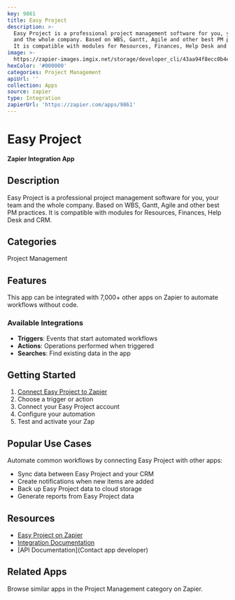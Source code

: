 ```yaml
---
key: 9861
title: Easy Project
description: >-
  Easy Project is a professional project management software for you, your team
  and the whole company. Based on WBS, Gantt, Agile and other best PM practices.
  It is compatible with modules for Resources, Finances, Help Desk and CRM.
image: >-
  https://zapier-images.imgix.net/storage/developer_cli/43aa94f8ecc0b4e1aef2562ad8dfc55d_5.png?auto=format%2Ccompress&ixlib=python-3.0.0&q=50
hexColor: '#000000'
categories: Project Management
apiUrl: ''
collection: Apps
source: zapier
type: Integration
zapierUrl: 'https://zapier.com/apps/9861'
---
```

# Easy Project

**Zapier Integration App**

## Description

Easy Project is a professional project management software for you, your team and the whole company. Based on WBS, Gantt, Agile and other best PM practices. It is compatible with modules for Resources, Finances, Help Desk and CRM.

## Categories

Project Management

## Features

This app can be integrated with 7,000+ other apps on Zapier to automate workflows without code.

### Available Integrations

- **Triggers**: Events that start automated workflows
- **Actions**: Operations performed when triggered
- **Searches**: Find existing data in the app

## Getting Started

1. [Connect Easy Project to Zapier](https://zapier.com/apps/9861)
2. Choose a trigger or action
3. Connect your Easy Project account
4. Configure your automation
5. Test and activate your Zap

## Popular Use Cases

Automate common workflows by connecting Easy Project with other apps:

- Sync data between Easy Project and your CRM
- Create notifications when new items are added
- Back up Easy Project data to cloud storage
- Generate reports from Easy Project data

## Resources

- [Easy Project on Zapier](https://zapier.com/apps/9861)
- [Integration Documentation](https://zapier.com/apps/9861/integrations)
- [API Documentation](Contact app developer)

## Related Apps

Browse similar apps in the Project Management category on Zapier.

